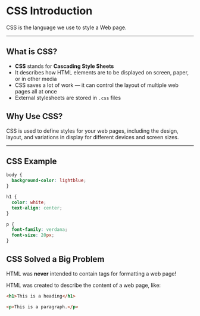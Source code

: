 # CSS Introduction

CSS is the language we use to style a Web page.

---

## What is CSS?

- **CSS** stands for **Cascading Style Sheets**
- It describes how HTML elements are to be displayed on screen, paper, or in other media
- CSS saves a lot of work — it can control the layout of multiple web pages all at once
- External stylesheets are stored in `.css` files

## Why Use CSS?

CSS is used to define styles for your web pages, including the design, layout, and variations in display for different devices and screen sizes.

---

## CSS Example

```css
body {
  background-color: lightblue;
}

h1 {
  color: white;
  text-align: center;
}

p {
  font-family: verdana;
  font-size: 20px;
}
```

## CSS Solved a Big Problem

HTML was **never** intended to contain tags for formatting a web page!

HTML was created to describe the content of a web page, like:

```html
<h1>This is a heading</h1>

<p>This is a paragraph.</p>
```